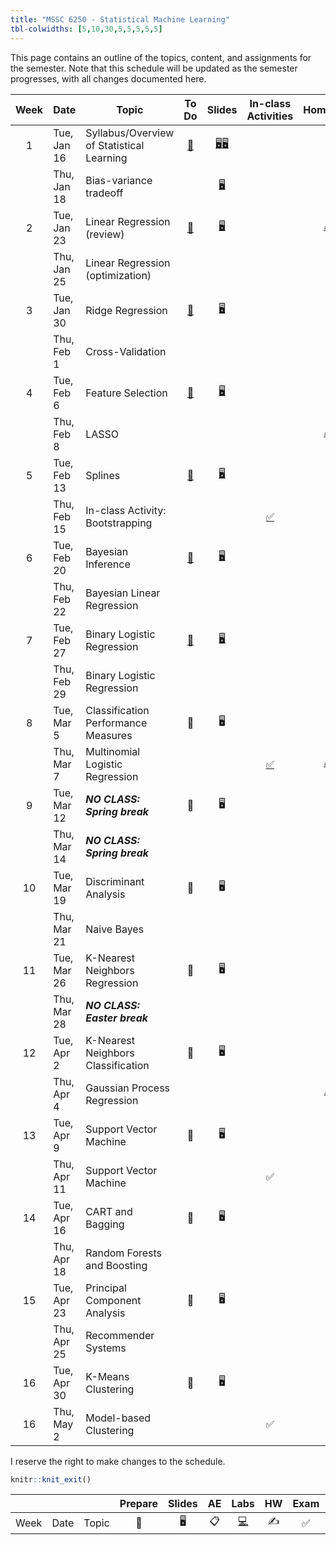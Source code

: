 ```yaml
---
title: "MSSC 6250 - Statistical Machine Learning"
tbl-colwidths: [5,10,30,5,5,5,5,5]
---
```


This page contains an outline of the topics, content, and assignments for the semester. Note that this schedule will be updated as the semester progresses, with all changes documented here.

::: column-screen-inset-right
| Week | Date        | Topic                                     |               To Do               |                                      Slides                                      |                     In-class Activities                      |             Homework             |   Project    |
|:-------:|---------|---------|:-------:|:---------:|:-------:|:-------:|:-------:|
|  1   | Tue, Jan 16 | Syllabus/Overview of Statistical Learning | [📖](/weeks/week-1.html "Week 1") | [🖥️](slides/01-syllabus.html "Syllabus")[🖥️](slides/02-overview.html "Overview") |                                                              |                                  |              |
|      | Thu, Jan 18 | Bias-variance tradeoff                    |                                   |                [🖥️](slides/03-bias-var.html "bias-var-tradeoff")                 |                                                              |                                  |              |
|  2   | Tue, Jan 23 | Linear Regression (review)                | [📖](/weeks/week-2.html "Week 2") |               [🖥️](slides/04-linear-reg.html "Linear regression")                |                                                              | [✍️](/hw/hw-1.html "Homework 1") |              |
|      | Thu, Jan 25 | Linear Regression (optimization)          |                                   |                                                                                  |                                                              |                                  |              |
|  3   | Tue, Jan 30 | Ridge Regression                          | [📖](/weeks/week-3.html "Week 3") |      [🖥️](slides/05-ridge-cv.html "Ridge regression and cross validation")       |                                                              |                                  |              |
|      | Thu, Feb 1  | Cross-Validation                          |                                   |                                                                                  |                                                              |                                  |              |
|  4   | Tue, Feb 6  | Feature Selection                         | [📖](/weeks/week-4.html "Week 4") |                   [🖥️](slides/06-lasso-vs.html "06-lasso-vs")                    |                                                              |                                  |              |
|      | Thu, Feb 8  | LASSO                                     |                                   |                                                                                  |                                                              | [✍️](/hw/hw-2.html "Homework 2") |              |
|  5   | Tue, Feb 13 | Splines                                   | [📖](/weeks/week-5.html "Week 5") |                    [🖥️](slides/07-splines.html "07-splines")                     |                                                              |                                  |              |
|      | Thu, Feb 15 | In-class Activity: Bootstrapping          |                                   |                                                                                  |    [✅](activity-work.html#class-activity-1 "Activity 1")    |                                  |              |
|  6   | Tue, Feb 20 | Bayesian Inference                        | [📖](/weeks/week-6.html "Week 6") |                      [🖥️](slides/08-bayes.html "08-bayes")                       |                                                              |                                  |              |
|      | Thu, Feb 22 | Bayesian Linear Regression                |                                   |                                                                                  |                                                              |                                  |              |
|  7   | Tue, Feb 27 | Binary Logistic Regression                | [📖](/weeks/week-7.html "Week 7") |                  [🖥️](slides/09-class-glm.html "09-class-glm")                   |                                                              |                                  |              |
|      | Thu, Feb 29 | Binary Logistic Regression                |                                   |                                                                                  |                                                              |                                  |              |
|  8   | Tue, Mar 5  | Classification Performance Measures       |                📖                 |                                        🖥️                                        |                                                              |                                  |              |
|      | Thu, Mar 7  | Multinomial Logistic Regression           |                                   |                                                                                  | [✅](activity-work.html#class-activity-2 "class-activity-2") | [✍️](/hw/hw-3.html "Homework 3") |              |
|  9   | Tue, Mar 12 | ***NO CLASS: Spring break***              |                📖                 |                                        🖥️                                        |                                                              |                                  |              |
|      | Thu, Mar 14 | ***NO CLASS: Spring break***              |                                   |                                                                                  |                                                              |                                  |              |
|  10  | Tue, Mar 19 | Discriminant Analysis                     |                📖                 |                                        🖥️                                        |                                                              |                                  |              |
|      | Thu, Mar 21 | Naive Bayes                               |                                   |                                                                                  |                                                              |                                  |              |
|  11  | Tue, Mar 26 | K-Nearest Neighbors Regression            |                📖                 |                                        🖥️                                        |                                                              |                                  |              |
|      | Thu, Mar 28 | ***NO CLASS: Easter break***              |                                   |                                                                                  |                                                              |                                  |              |
|  12  | Tue, Apr 2  | K-Nearest Neighbors Classification        |                📖                 |                                        🖥️                                        |                                                              |                                  |              |
|      | Thu, Apr 4  | Gaussian Process Regression               |                                   |                                                                                  |                                                              |                ✍️                |              |
|  13  | Tue, Apr 9  | Support Vector Machine                    |                📖                 |                                        🖥️                                        |                                                              |                                  | Guideline 📂 |
|      | Thu, Apr 11 | Support Vector Machine                    |                                   |                                                                                  |                              ✅                              |                                  |              |
|  14  | Tue, Apr 16 | CART and Bagging                          |                📖                 |                                        🖥️                                        |                                                              |                                  |              |
|      | Thu, Apr 18 | Random Forests and Boosting               |                                   |                                                                                  |                                                              |                                  |              |
|  15  | Tue, Apr 23 | Principal Component Analysis              |                📖                 |                                        🖥️                                        |                                                              |                                  |              |
|      | Thu, Apr 25 | Recommender Systems                       |                                   |                                                                                  |                                                              |                                  | Proposal 📂  |
|  16  | Tue, Apr 30 | K-Means Clustering                        |                📖                 |                                        🖥️                                        |                                                              |                                  |              |
|  16  | Thu, May 2  | Model-based Clustering                    |                                   |                                                                                  |                              ✅                              |                                  |              |
:::

I reserve the right to make changes to the schedule.

```r
knitr::knit_exit()
```

|      |      |       | Prepare | Slides | AE  |                                                    Labs                                                    | HW  | Exam | Project |
|-----|-----|-----|:---:|:---:|:---:|:---------------------------:|:---:|:---:|:---:|
| Week | Date | Topic |   📖    |   🖥️   | 📋  | [💻](https://sakai.duke.edu/samigo-app/servlet/Login?id=6fa7ebf3-01af-42a6-91ba-3e813d3901221641094171786) | ✍️  |  ✅  |   📂    |
